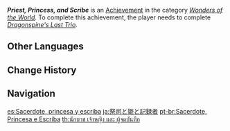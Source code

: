 {{Achievement Infobox
|id           = 81034
|order id     = 1035
|category     = Wonders of the World
|description  = Claim the treasure of the [[Entombed City - Ancient Palace|Entombed City]].
|requirements = Complete ''[[Dragonspine's Last Trio]]''.
|primogems    = 5
|tracking     = 
|hidden       = 1
|topic        = 
|type         = Exploration
}}
'''''Priest, Princess, and Scribe''''' is an [[Achievement]] in the category ''[[Wonders of the World]]''. To complete this achievement, the player needs to complete ''[[Dragonspine's Last Trio]].''
<!--
==Trivia==

==Video Guides==
{{EVT
|video1   = 
|caption1 = 
}}
-->
==Other Languages==
{{Other Languages
|en      = Priest, Princess, and Scribe
|zhs     = 祭司、公主与记事者
|zhs_rm  = Jìsī, Gōngzhǔ yǔ Jìshì-zhě
|zht     = 祭司、公主與記事者
|zht_rm  = Jìsī, Gōngzhǔ yǔ Jìshì-zhě
|zh_tl   = Priest, Princess, and Record Keeper
|ja      = 祭司と姫と記録者
|ja_rm   = Saishi to Hime to Kirokusha
|ja_tl   = Priest, Princess, and Record Keeper
|ko      = 사제, 공주와 기록자
|ko_tl   = Priest, Princess, and Scribe
|es      = Sacerdote, princesa y escriba
|es_tl   = Priest, Princess, and Scribe
|fr      = Prêtre, princesse et scribe
|fr_tl   = Priest, Princess, and Scribe
|ru      = Священник, принцесса и писарь
|ru_tl   = Priest, Princess, and Scribe
|th      = นักบวช เจ้าหญิง และ ผู้จดบันทึก
|th_rm   = Nak-buat Chao-ying lae Phu-chot-ban-thuek
|th_tl   = 
|vi      = Tư Tế, Công Chúa và Người Ghi Chép
|vi_tl   = 
|de      = Priester, Prinzessin und Schreiber
|de_tl   = Priest, Princess, and Scribe
|id      = Pendeta, Tuan Putri, dan Sejarawan
|id_tl   = Priest, Princess, and Historian
|pt      = Sacerdote, Princesa e Escriba
|pt_tl   = 
|tr      = Rahip, Prenses ve Katip
|tr_tl   = Priest, Princess, and Scribe
|it      = Sacerdote, principessa e scriba
|it_tl   = 
}}

==Change History==
{{Change History|1.2}}
<!--
==References==
{{Reflist}}
-->
==Navigation==
{{Achievement Navbox|Wonders of the World|Exploration}}

[[es:Sacerdote, princesa y escriba]]
[[ja:祭司と姫と記録者]]
[[pt-br:Sacerdote, Princesa e Escriba]]
[[th:นักบวช เจ้าหญิง และ ผู้จดบันทึก]]